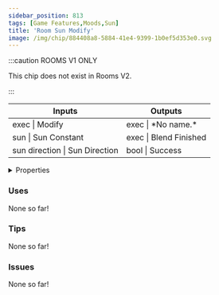 ```yaml
---
sidebar_position: 813
tags: [Game Features,Moods,Sun]
title: 'Room Sun Modify'
image: /img/chip/884408a8-5884-41e4-9399-1b0ef5d353e0.svg
---
```




:::caution ROOMS V1 ONLY
    
This chip does not exist in Rooms V2.

:::


<IChip uuid="884408a8-5884-41e4-9399-1b0ef5d353e0"/>

<table><thead><tr><th>Inputs</th><th>Outputs</th></tr></thead><tbody><tr><td>exec | Modify</td><td>exec | *No name.*</td></tr><tr><td>sun | Sun Constant</td><td>exec | Blend Finished</td></tr><tr><td>sun direction | Sun Direction</td><td>bool | Success</td></tr></tbody></table>

<details>
  <summary>Properties</summary>
  <div>
    <div>
    <table>
      <tbody>
        <tr>
          <td>Is beta required?</td>
          <td>No</td>
        </tr>
        <tr>
          <td>Is chip a trolling risk?</td>
          <td>No</td>
        </tr>
        <tr>
          <td>Is chip a role assignment risk?</td>
          <td>No</td>
        </tr>
        <tr>
          <td>Chip UUID</td>
          <td>884408a8-5884-41e4-9399-1b0ef5d353e0</td>
        </tr>
        <tr>
          <td>Room availability</td>
          <td>Rooms V1 only</td>
        </tr>
      </tbody>
    </table>
    </div>
  </div>
</details>

### Uses

None so far!

### Tips

None so far!

### Issues

None so far!